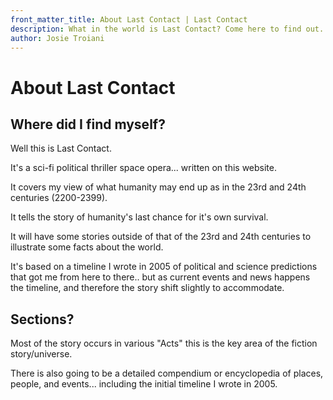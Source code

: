```yaml
---
front_matter_title: About Last Contact | Last Contact
description: What in the world is Last Contact? Come here to find out. 
author: Josie Troiani
---
```

# About Last Contact

## Where did I find myself?

Well this is Last Contact.

It's a sci-fi political thriller space opera... written on this website.

It covers my view of what humanity may end up as in the 23rd and 24th centuries (2200-2399).

It tells the story of humanity's last chance for it's own survival.

It will have some stories outside of that of the 23rd and 24th centuries to illustrate some facts about the world.

It's based on a timeline I wrote in 2005 of political and science predictions that got me from here to there.. but as current events and news happens the timeline, and therefore the story shift slightly to accommodate.

## Sections?

Most of the story occurs in various "Acts" this is the key area of the fiction story/universe.

There is also going to be a detailed compendium or encyclopedia of places, people, and events... including the initial timeline I wrote in 2005.

